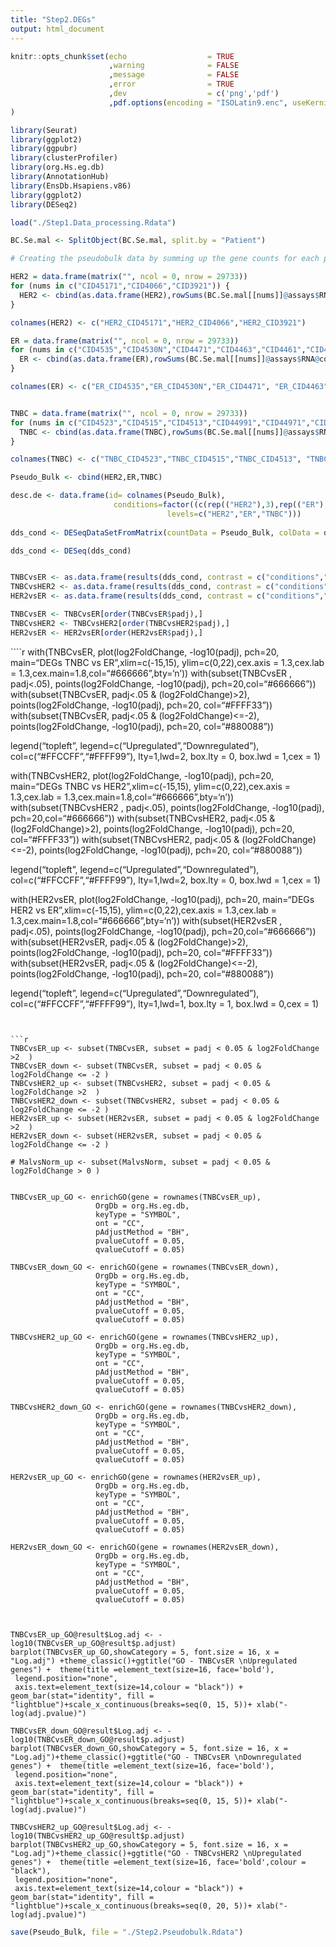 ```yaml
---
title: "Step2.DEGs"
output: html_document
---
```


```r
knitr::opts_chunk$set(echo                  = TRUE
                      ,warning              = FALSE
                      ,message              = FALSE
                      ,error                = TRUE
                      ,dev                  = c('png','pdf')
                      ,pdf.options(encoding = "ISOLatin9.enc", useKerning=FALSE, useDingbats=FALSE)
)                      
```

```r
library(Seurat)
library(ggplot2)
library(ggpubr)
library(clusterProfiler)
library(org.Hs.eg.db)
library(AnnotationHub)
library(EnsDb.Hsapiens.v86)
library(ggplot2)
library(DESeq2)

```

```r
load("./Step1.Data_processing.Rdata")
```

```r
BC.Se.mal <- SplitObject(BC.Se.mal, split.by = "Patient")

# Creating the pseudobulk data by summing up the gene counts for each patient

HER2 = data.frame(matrix("", ncol = 0, nrow = 29733))  
for (nums in c("CID45171","CID4066","CID3921")) {
  HER2 <- cbind(as.data.frame(HER2),rowSums(BC.Se.mal[[nums]]@assays$RNA@counts[1:29733,]))
}

colnames(HER2) <- c("HER2_CID45171","HER2_CID4066","HER2_CID3921")

ER = data.frame(matrix("", ncol = 0, nrow = 29733))  
for (nums in c("CID4535","CID4530N","CID4471","CID4463","CID4461","CID4290A","CID4067","CID3948","CID3941")) {
  ER <- cbind(as.data.frame(ER),rowSums(BC.Se.mal[[nums]]@assays$RNA@counts[1:29733,]))
}

colnames(ER) <- c("ER_CID4535","ER_CID4530N","ER_CID4471", "ER_CID4463","ER_CID4461","ER_CID4290A","ER_CID4067","ER_CID3948","ER_CID3941")


TNBC = data.frame(matrix("", ncol = 0, nrow = 29733))  
for (nums in c("CID4523","CID4515","CID4513","CID44991","CID44971","CID4495","CID4465","CID3963")) {
  TNBC <- cbind(as.data.frame(TNBC),rowSums(BC.Se.mal[[nums]]@assays$RNA@counts[1:29733,]))
}

colnames(TNBC) <- c("TNBC_CID4523","TNBC_CID4515","TNBC_CID4513", "TNBC_CID44991", "TNBC_CID44971", "TNBC_CID4495", "TNBC_CID4465", "TNBC_CID3963")

Pseudo_Bulk <- cbind(HER2,ER,TNBC)

```

```r
desc.de <- data.frame(id= colnames(Pseudo_Bulk),
                       conditions=factor((c(rep(("HER2"),3),rep(("ER"),9), rep(("TNBC"),8))),
                                   levels=c("HER2","ER","TNBC")))
                      
dds_cond <- DESeqDataSetFromMatrix(countData = Pseudo_Bulk, colData = desc.de, design = ~conditions)

dds_cond <- DESeq(dds_cond)


TNBCvsER <- as.data.frame(results(dds_cond, contrast = c("conditions","TNBC", "ER"), pAdjustMethod="fdr"))
TNBCvsHER2 <- as.data.frame(results(dds_cond, contrast = c("conditions","TNBC", "HER2"), pAdjustMethod="fdr"))
HER2vsER <- as.data.frame(results(dds_cond, contrast = c("conditions","HER2", "ER"), pAdjustMethod="fdr"))

TNBCvsER <- TNBCvsER[order(TNBCvsER$padj),]
TNBCvsHER2 <- TNBCvsHER2[order(TNBCvsHER2$padj),]
HER2vsER <- HER2vsER[order(HER2vsER$padj),]

```


````r

with(TNBCvsER, plot(log2FoldChange, -log10(padj), pch=20, main="DEGs TNBC vs ER",xlim=c(-15,15), ylim=c(0,22),cex.axis = 1.3,cex.lab = 1.3,cex.main=1.8,col="#666666",bty='n'))
with(subset(TNBCvsER , padj<.05), points(log2FoldChange, -log10(padj), pch=20,col="#666666"))
with(subset(TNBCvsER, padj<.05 & (log2FoldChange)>2), points(log2FoldChange, -log10(padj), pch=20, col="#FFFF33"))
with(subset(TNBCvsER, padj<.05 & (log2FoldChange)<=-2), points(log2FoldChange, -log10(padj), pch=20, col="#880088"))

legend("topleft",
       legend=c("Upregulated","Downregulated"),
       col=c("#FFCCFF","#FFFF99"),
       lty=1,lwd=2, box.lty = 0, box.lwd = 1,cex = 1)

with(TNBCvsHER2, plot(log2FoldChange, -log10(padj), pch=20, main="DEGs TNBC vs HER2",xlim=c(-15,15), ylim=c(0,22),cex.axis = 1.3,cex.lab = 1.3,cex.main=1.8,col="#666666",bty='n'))
with(subset(TNBCvsHER2 , padj<.05), points(log2FoldChange, -log10(padj), pch=20,col="#666666"))
with(subset(TNBCvsHER2, padj<.05 & (log2FoldChange)>2), points(log2FoldChange, -log10(padj), pch=20, col="#FFFF33"))
with(subset(TNBCvsHER2, padj<.05 & (log2FoldChange)<=-2), points(log2FoldChange, -log10(padj), pch=20, col="#880088"))

legend("topleft",
       legend=c("Upregulated","Downregulated"),
       col=c("#FFCCFF","#FFFF99"),
       lty=1,lwd=2, box.lty = 0, box.lwd = 1,cex = 1)


with(HER2vsER, plot(log2FoldChange, -log10(padj), pch=20, main="DEGs HER2 vs ER",xlim=c(-15,15), ylim=c(0,22),cex.axis = 1.3,cex.lab = 1.3,cex.main=1.8,col="#666666",bty='n'))
with(subset(HER2vsER , padj<.05), points(log2FoldChange, -log10(padj), pch=20,col="#666666"))
with(subset(HER2vsER, padj<.05 & (log2FoldChange)>2), points(log2FoldChange, -log10(padj), pch=20, col="#FFFF33"))
with(subset(HER2vsER, padj<.05 & (log2FoldChange)<=-2), points(log2FoldChange, -log10(padj), pch=20, col="#880088"))

legend("topleft",
       legend=c("Upregulated","Downregulated"),
       col=c("#FFCCFF","#FFFF99"),
       lty=1,lwd=1, box.lty = 1, box.lwd = 0,cex = 1)

```


```r
TNBCvsER_up <- subset(TNBCvsER, subset = padj < 0.05 & log2FoldChange >2  )
TNBCvsER_down <- subset(TNBCvsER, subset = padj < 0.05 & log2FoldChange <= -2 )
TNBCvsHER2_up <- subset(TNBCvsHER2, subset = padj < 0.05 & log2FoldChange >2  )
TNBCvsHER2_down <- subset(TNBCvsHER2, subset = padj < 0.05 & log2FoldChange <= -2 )
HER2vsER_up <- subset(HER2vsER, subset = padj < 0.05 & log2FoldChange >2  )
HER2vsER_down <- subset(HER2vsER, subset = padj < 0.05 & log2FoldChange <= -2 )

# MalvsNorm_up <- subset(MalvsNorm, subset = padj < 0.05 & log2FoldChange > 0 )


TNBCvsER_up_GO <- enrichGO(gene = rownames(TNBCvsER_up),
                   OrgDb = org.Hs.eg.db,
                   keyType = "SYMBOL",
                   ont = "CC",
                   pAdjustMethod = "BH",
                   pvalueCutoff = 0.05,
                   qvalueCutoff = 0.05)

TNBCvsER_down_GO <- enrichGO(gene = rownames(TNBCvsER_down),
                   OrgDb = org.Hs.eg.db,
                   keyType = "SYMBOL",
                   ont = "CC",
                   pAdjustMethod = "BH",
                   pvalueCutoff = 0.05,
                   qvalueCutoff = 0.05)

TNBCvsHER2_up_GO <- enrichGO(gene = rownames(TNBCvsHER2_up),
                   OrgDb = org.Hs.eg.db,
                   keyType = "SYMBOL",
                   ont = "CC",
                   pAdjustMethod = "BH",
                   pvalueCutoff = 0.05,
                   qvalueCutoff = 0.05)

TNBCvsHER2_down_GO <- enrichGO(gene = rownames(TNBCvsHER2_down),
                   OrgDb = org.Hs.eg.db,
                   keyType = "SYMBOL",
                   ont = "CC",
                   pAdjustMethod = "BH",
                   pvalueCutoff = 0.05,
                   qvalueCutoff = 0.05)

HER2vsER_up_GO <- enrichGO(gene = rownames(HER2vsER_up),
                   OrgDb = org.Hs.eg.db,
                   keyType = "SYMBOL",
                   ont = "CC",
                   pAdjustMethod = "BH",
                   pvalueCutoff = 0.05,
                   qvalueCutoff = 0.05)

HER2vsER_down_GO <- enrichGO(gene = rownames(HER2vsER_down),
                   OrgDb = org.Hs.eg.db,
                   keyType = "SYMBOL",
                   ont = "CC",
                   pAdjustMethod = "BH",
                   pvalueCutoff = 0.05,
                   qvalueCutoff = 0.05)



TNBCvsER_up_GO@result$Log.adj <- -log10(TNBCvsER_up_GO@result$p.adjust)
barplot(TNBCvsER_up_GO,showCategory = 5, font.size = 16, x = "Log.adj") +theme_classic()+ggtitle("GO - TNBCvsER \nUpregulated genes") +  theme(title =element_text(size=16, face='bold'),
 legend.position="none", 
 axis.text=element_text(size=14,colour = "black")) + geom_bar(stat="identity", fill = "lightblue")+scale_x_continuous(breaks=seq(0, 15, 5))+ xlab("-log(adj.pvalue)")

TNBCvsER_down_GO@result$Log.adj <- -log10(TNBCvsER_down_GO@result$p.adjust)
barplot(TNBCvsER_down_GO,showCategory = 5, font.size = 16, x = "Log.adj")+theme_classic()+ggtitle("GO - TNBCvsER \nDownregulated genes") +  theme(title =element_text(size=16, face='bold'),
 legend.position="none", 
 axis.text=element_text(size=14,colour = "black")) + geom_bar(stat="identity", fill = "lightblue")+scale_x_continuous(breaks=seq(0, 15, 5))+ xlab("-log(adj.pvalue)")

TNBCvsHER2_up_GO@result$Log.adj <- -log10(TNBCvsHER2_up_GO@result$p.adjust)
barplot(TNBCvsHER2_up_GO,showCategory = 5, font.size = 16, x = "Log.adj")+theme_classic()+ggtitle("GO - TNBCvsHER2 \nUpregulated genes") +  theme(title =element_text(size=16, face='bold',colour = "black"),
 legend.position="none", 
 axis.text=element_text(size=14,colour = "black")) + geom_bar(stat="identity", fill = "lightblue")+scale_x_continuous(breaks=seq(0, 20, 5))+ xlab("-log(adj.pvalue)")

```

```r
save(Pseudo_Bulk, file = "./Step2.Pseudobulk.Rdata")
```


